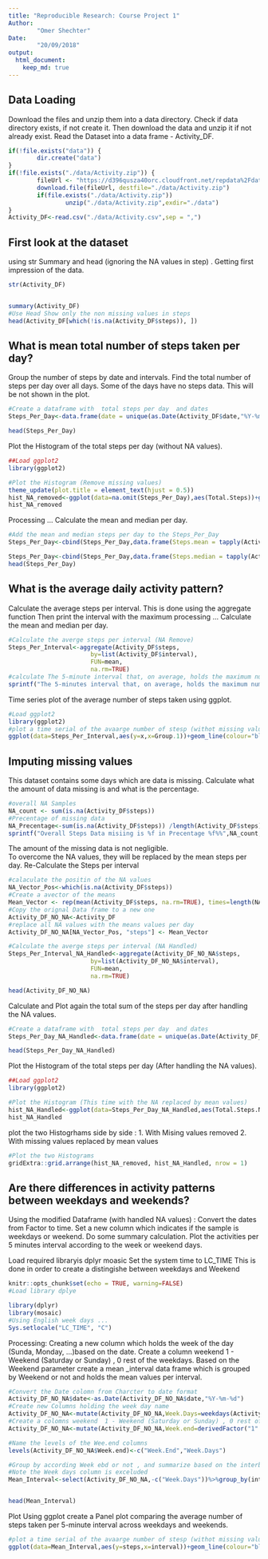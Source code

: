 ```yaml
---
title: "Reproducible Research: Course Project 1"
Author:
        "Omer Shechter"
Date:
        "20/09/2018"
output: 
  html_document:
    keep_md: true
---
```

## Data Loading
Download the files and unzip them into a data directory. 
Check if data directory exists, if not create it.
Then download the data and unzip it if not already exist.
Read the Dataset into a data frame - Activity_DF.
```r
if(!file.exists("data")) {  
        dir.create("data")  
}  
if(!file.exists("./data/Activity.zip")) {  
        fileUrl <- "https://d396qusza40orc.cloudfront.net/repdata%2Fdata%2Factivity.zip"  
        download.file(fileUrl, destfile="./data/Activity.zip")  
        if(file.exists("./data/Activity.zip"))   
                unzip("./data/Activity.zip",exdir="./data")  
}
Activity_DF<-read.csv("./data/Activity.csv",sep = ",")
```


## First look at the dataset 
using str  Summary and head (ignoring the NA values in step) .
Getting first impression of the data.
```r
str(Activity_DF)


summary(Activity_DF)
#Use Head Show only the non missing values in steps 
head(Activity_DF[which(!is.na(Activity_DF$steps)), ])
```


## What is mean total number of steps taken per day?


Group the number of steps by date and intervals. 
Find the total number of steps per day over all days. Some of the days have no steps data. 
This will be not shown in the plot.
```r
#Create a dataframe with  total steps per day  and dates
Steps_Per_Day<-data.frame(date = unique(as.Date(Activity_DF$date,"%Y-%m-%d")), Total.Steps = tapply(Activity_DF$steps,as.Date(Activity_DF$date,"%Y-%m-%d"),sum))

head(Steps_Per_Day)
```

Plot the Histogram of the total steps per day (without NA values).
```r
##Load ggplot2
library(ggplot2)

#Plot the Histogram (Remove missing values)
theme_update(plot.title = element_text(hjust = 0.5))
hist_NA_removed<-ggplot(data=na.omit(Steps_Per_Day),aes(Total.Steps))+geom_histogram(bins=10,colour='black', fill='red',binwidth = 900)+ggtitle("Histogram \n Total Steps per day (NA Removed)")+labs(x = "Steps",y = "Count")
hist_NA_removed

```

Processing ...
Calculate the mean and median per day.
```r
#Add the mean and median steps per day to the Steps_Per_Day
Steps_Per_Day<-cbind(Steps_Per_Day,data.frame(Steps.mean = tapply(Activity_DF$steps,as.Date(Activity_DF$date,"%Y-%m-%d"),mean)))

Steps_Per_Day<-cbind(Steps_Per_Day,data.frame(Steps.median = tapply(Activity_DF$steps,as.Date(Activity_DF$date,"%Y-%m-%d"),median)))
head(Steps_Per_Day)

```

## What is the average daily activity pattern?

Calculate the average steps per interval.
This is done using the aggregate function 
Then print the interval with the maximum processing ...
Calculate the mean and median per day.
```r
#Calculate the averge steps per interval (NA Remove)
Steps_Per_Interval<-aggregate(Activity_DF$steps, 
                       by=list(Activity_DF$interval), 
                       FUN=mean, 
                       na.rm=TRUE)
#calculate The 5-minute interval that, on average, holds the maximum number of steps
sprintf("The 5-minutes interval that, on average, holds the maximum number of steps is: %i",Steps_Per_Interval[which.max(Steps_Per_Interval$x), ]$Group.1)


```

Time series plot of the average number of steps taken using ggplot. 
```r
#Load ggplot2
library(ggplot2)
#plot a time serial of the avaarge number of stesp (withot missing values)
ggplot(data=Steps_Per_Interval,aes(y=x,x=Group.1))+geom_line(colour="blue",size=1)+labs(y="Avarage number of steps",x = "Interval in minutes", title = "Time series of the average number of steps taken (NA Removed)")

```



## Imputing missing values
This dataset contains some days which are data is missing.
Calculate what the amount of data missing is and what is the percentage.
```r
#overall NA Samples
NA_count <- sum(is.na(Activity_DF$steps))
#Precentage of missing data 
NA_Precentage<-sum(is.na(Activity_DF$steps)) /length(Activity_DF$steps) * 100
sprintf("Overall Steps Data misiing is %f in Precentage %f%%",NA_count,NA_Precentage)
```

The amount of the missing data is not negligible.  
To overcome the NA values, they will be replaced by the mean steps per day.
Re-Calculate the Steps per interval 
```r
#calaculate the positin of the NA values 
NA_Vector_Pos<-which(is.na(Activity_DF$steps))
#Create a avector of the means
Mean_Vector <- rep(mean(Activity_DF$steps, na.rm=TRUE), times=length(NA_Vector_Pos))
#Copy the orignal Data frame to a new one
Activity_DF_NO_NA<-Activity_DF
#replace all NA values with the means values per day 
Activity_DF_NO_NA[NA_Vector_Pos, "steps"] <- Mean_Vector

#Calculate the averge steps per interval (NA Handled)
Steps_Per_Interval_NA_Handled<-aggregate(Activity_DF_NO_NA$steps, 
                       by=list(Activity_DF_NO_NA$interval), 
                       FUN=mean, 
                       na.rm=TRUE)

head(Activity_DF_NO_NA)


```



Calculate and Plot again the total sum of the steps per day after handling the NA values. 
```r
#Create a dataframe with  total steps per day  and dates
Steps_Per_Day_NA_Handled<-data.frame(date = unique(as.Date(Activity_DF_NO_NA$date,"%Y-%m-%d")), Total.Steps.NA.Handled = tapply(Activity_DF_NO_NA$steps,as.Date(Activity_DF$date,"%Y-%m-%d"),sum))

head(Steps_Per_Day_NA_Handled)
```

Plot the Histogram of the total steps per day (After handling the NA values).
```r
##Load ggplot2
library(ggplot2)

#Plot the Histogram (This time with the NA replaced by mean values)
hist_NA_Handled<-ggplot(data=Steps_Per_Day_NA_Handled,aes(Total.Steps.NA.Handled))+geom_histogram(bins=10,colour='black', fill='red',binwidth = 900)+ggtitle("Histogram \nTotal Steps per day (NA Handled)")+labs(x = "Steps",y = "Count")
hist_NA_Handled
```


plot the two Histogrhams side by side : 
1. With Mising values removed 
2. With missing values replaced by mean values 
```r
#Plot the two Histograms
gridExtra::grid.arrange(hist_NA_removed, hist_NA_Handled, nrow = 1)
```


## Are there differences in activity patterns between weekdays and weekends?
Using the modified Dataframe (with handled NA values) : 
Convert the dates from Factor to time.
Set a new column which indicates if the sample is weekdays or weekend.
Do some summary calculation. 
Plot the activities per 5 minutes interval according to the week or weekend days.

Load required libraryis 
dplyr
moasic
Set the system time to LC_TIME 
This is done in order to create a distingishe between weekdays and Weekend
```r
knitr::opts_chunk$set(echo = TRUE, warning=FALSE)
#Load library dplye

library(dplyr)
library(mosaic)
#Using English week days ...
Sys.setlocale("LC_TIME", "C")
```

Processing:
Creating a new column which holds the week of the day (Sunda, Monday, ...)based on the date.
Create a column weekend  1 - Weekend (Saturday or Sunday) , 0 rest of the weekdays. 
Based on the Weekend parameter create a mean _interval data frame which is grouped by Weekend or not 
and holds the mean values per interval.
```r
#Convert the Date colomn from Charcter to date format
Activity_DF_NO_NA$date<-as.Date(Activity_DF_NO_NA$date,"%Y-%m-%d")
#Create new Columns holding the week day name
Activity_DF_NO_NA<-mutate(Activity_DF_NO_NA,Week.Days=weekdays(Activity_DF_NO_NA$date))
#Create a colomns weekend  1 - Weekend (Saturday or Sunday) , 0 rest of the week days 
Activity_DF_NO_NA<-mutate(Activity_DF_NO_NA,Week.end=derivedFactor("1" = (Activity_DF_NO_NA$Week.Days == "Sunday") | Activity_DF_NO_NA$Week.Days == "Saturday",.default = 0))

#Name the levels of the Wee.end columns
levels(Activity_DF_NO_NA$Week.end)<-c("Week.End","Week.Days")

#Group by according Week ebd or not , and summarize based on the interbval 
#Note the Week days column is exceluded 
Mean_Interval<-select(Activity_DF_NO_NA,-c("Week.Days"))%>%group_by(interval,Week.end)%>%summarise_all(funs(mean))


head(Mean_Interval)

```

Plot
Using ggplot create a Panel plot comparing the average number of steps taken per 5-minute interval across weekdays and weekends.
```r
#plot a time serial of the avaarge number of stesp (withot missing values)
ggplot(data=Mean_Interval,aes(y=steps,x=interval))+geom_line(colour="blue",size=1)+labs(y="Avarage number of steps",x = "Interval in minutes", title = "Time series of the average number of steps taken \n  Split according to weekends or regular weekdays")+facet_grid(. ~ Week.end)

```


